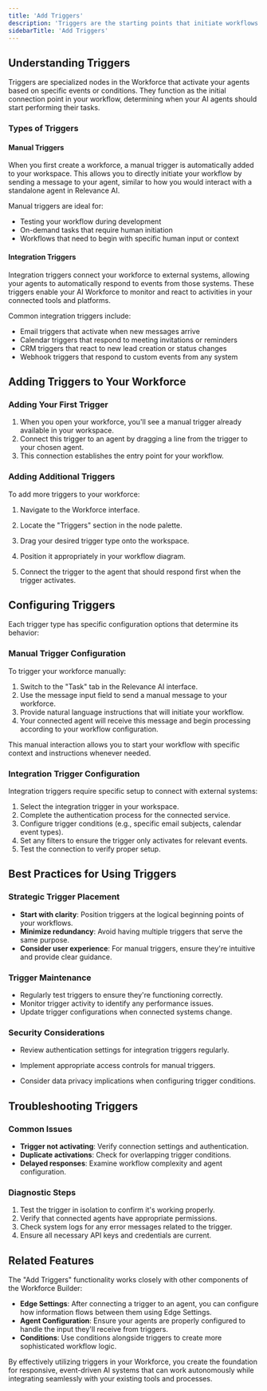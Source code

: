 ```yaml
---
title: 'Add Triggers'
description: 'Triggers are the starting points that initiate workflows in your AI Workforce. They determine when and how your agents begin their work, serving as the entry points to your entire workflow system.'
sidebarTitle: 'Add Triggers'
---
```



## Understanding Triggers

Triggers are specialized nodes in the Workforce that activate your agents based on specific events or conditions. They function as the initial connection point in your workflow, determining when your AI agents should start performing their tasks.

### Types of Triggers

#### Manual Triggers

When you first create a workforce, a manual trigger is automatically added to your workspace. This allows you to directly initiate your workflow by sending a message to your agent, similar to how you would interact with a standalone agent in Relevance AI.

Manual triggers are ideal for:
- Testing your workflow during development
- On-demand tasks that require human initiation
- Workflows that need to begin with specific human input or context

#### Integration Triggers

Integration triggers connect your workforce to external systems, allowing your agents to automatically respond to events from those systems. These triggers enable your AI Workforce to monitor and react to activities in your connected tools and platforms.

Common integration triggers include:
- Email triggers that activate when new messages arrive
- Calendar triggers that respond to meeting invitations or reminders
- CRM triggers that react to new lead creation or status changes
- Webhook triggers that respond to custom events from any system

## Adding Triggers to Your Workforce

### Adding Your First Trigger

1. When you open your workforce, you'll see a manual trigger already available in your workspace.
2. Connect this trigger to an agent by dragging a line from the trigger to your chosen agent.
3. This connection establishes the entry point for your workflow.

### Adding Additional Triggers

To add more triggers to your workforce:

1. Navigate to the Workforce interface.

2. Locate the "Triggers" section in the node palette.
3. Drag your desired trigger type onto the workspace.
4. Position it appropriately in your workflow diagram.
5. Connect the trigger to the agent that should respond first when the trigger activates.

## Configuring Triggers

Each trigger type has specific configuration options that determine its behavior:

### Manual Trigger Configuration

To trigger your workforce manually:

1. Switch to the "Task" tab in the Relevance AI interface.
2. Use the message input field to send a manual message to your workforce.
3. Provide natural language instructions that will initiate your workflow.
4. Your connected agent will receive this message and begin processing according to your workflow configuration.

This manual interaction allows you to start your workflow with specific context and instructions whenever needed.

### Integration Trigger Configuration

Integration triggers require specific setup to connect with external systems:

1. Select the integration trigger in your workspace.
2. Complete the authentication process for the connected service.
3. Configure trigger conditions (e.g., specific email subjects, calendar event types).
4. Set any filters to ensure the trigger only activates for relevant events.
5. Test the connection to verify proper setup.

## Best Practices for Using Triggers

### Strategic Trigger Placement

- **Start with clarity**: Position triggers at the logical beginning points of your workflows.
- **Minimize redundancy**: Avoid having multiple triggers that serve the same purpose.
- **Consider user experience**: For manual triggers, ensure they're intuitive and provide clear guidance.

### Trigger Maintenance

- Regularly test triggers to ensure they're functioning correctly.
- Monitor trigger activity to identify any performance issues.
- Update trigger configurations when connected systems change.

### Security Considerations

- Review authentication settings for integration triggers regularly.

- Implement appropriate access controls for manual triggers.
- Consider data privacy implications when configuring trigger conditions.

## Troubleshooting Triggers

### Common Issues

- **Trigger not activating**: Verify connection settings and authentication.
- **Duplicate activations**: Check for overlapping trigger conditions.
- **Delayed responses**: Examine workflow complexity and agent configuration.

### Diagnostic Steps

1. Test the trigger in isolation to confirm it's working properly.
2. Verify that connected agents have appropriate permissions.
3. Check system logs for any error messages related to the trigger.
4. Ensure all necessary API keys and credentials are current.

## Related Features

The "Add Triggers" functionality works closely with other components of the Workforce Builder:

- **Edge Settings**: After connecting a trigger to an agent, you can configure how information flows between them using Edge Settings.
- **Agent Configuration**: Ensure your agents are properly configured to handle the input they'll receive from triggers.
- **Conditions**: Use conditions alongside triggers to create more sophisticated workflow logic.

By effectively utilizing triggers in your Workforce, you create the foundation for responsive, event-driven AI systems that can work autonomously while integrating seamlessly with your existing tools and processes.